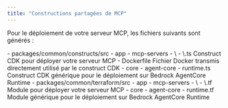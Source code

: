 ```yaml
---
title: "Constructions partagées de MCP"
---
```





Pour le déploiement de votre serveur MCP, les fichiers suivants sont générés :

<Infrastructure>
<Fragment slot="cdk">
<FileTree>
  - packages/common/constructs/src
    - app
      - mcp-servers
        - \<project-name>
          - \<project-name>.ts Construct CDK pour déployer votre serveur MCP
          - Dockerfile Fichier Docker transmis directement utilisé par le construct CDK
    - core
      - agent-core
        - runtime.ts Construct CDK générique pour le déploiement sur Bedrock AgentCore Runtime
</FileTree>
</Fragment>
<Fragment slot="terraform">
<FileTree>
  - packages/common/terraform/src
    - app
      - mcp-servers
        - \<project-name>
          - \<project-name>.tf Module pour déployer votre serveur MCP
    - core
      - agent-core
        - runtime.tf Module générique pour le déploiement sur Bedrock AgentCore Runtime
</FileTree>
</Fragment>
</Infrastructure>